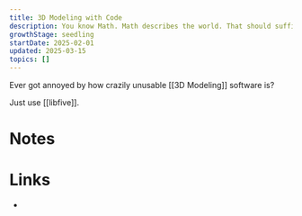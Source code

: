 ```yaml
---
title: 3D Modeling with Code
description: You know Math. Math describes the world. That should suffice.
growthStage: seedling
startDate: 2025-02-01
updated: 2025-03-15
topics: [] 
---
```


Ever got annoyed by how crazily unusable [[3D Modeling]] software is?

Just use [[libfive]].

# Notes


# Links
-
